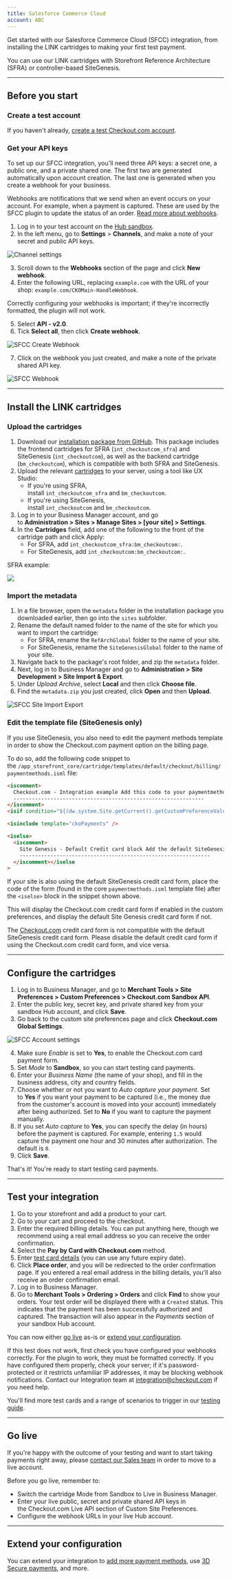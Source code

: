 ```yaml
---
title: Salesforce Commerce Cloud
account: ABC
---
```


Get started with our Salesforce Commerce Cloud (SFCC) integration, from installing the LINK cartridges to making your first test payment.

<TipBox variant="info">

You can use our LINK cartridges with Storefront Reference Architecture (SFRA) or controller-based SiteGenesis.

</TipBox>

---

## Before you start

### Create a test account

If you haven't already, [create a test Checkout.com account](https://www.checkout.com/get-test-account).

### Get your API keys

To set up our SFCC integration, you'll need three API keys: a secret one, a public one, and a private shared one. The first two are generated automatically upon account creation. The last one is generated when you create a webhook for your business.

<TipBox variant="info">

Webhooks are notifications that we send when an event occurs on your account. For example, when a payment is captured. These are used by the SFCC plugin to update the status of an order. [Read more about webhooks](/reporting-and-insights/webhooks).

</TipBox>

1.  Log in to your test account on the [Hub sandbox](https://sandbox.checkout.com/).
2.  In the left menu, go to **Settings** > **Channels**, and make a note of your secret and public API keys.

<img maxWidth={800} src="/docs/Integrate/channel_settings.png" title="Channel settings" />

3.  Scroll down to the **Webhooks** section of the page and click **New webhook**.
4.  Enter the following URL, replacing `example.com` with the URL of your shop: `example.com/CKOMain-HandleWebhook`.

<TipBox variant="note">

Correctly configuring your webhooks is important; if they're incorrectly formatted, the plugin will not work.

</TipBox>

5.  Select **API - v2.0**.
6.  Tick **Select all**, then click **Create webhook**.

<img
  maxWidth={300}
  src="/docs/Integrate/Salesforce/sfcc-create_webhook.png"
  alt="SFCC Create Webhook"
/>

7. Click on the webhook you just created, and make a note of the private shared API key.

<img maxWidth={400} src="/docs/Integrate/Salesforce/sfcc-webhook.png" alt="SFCC Webhook" />

---

## Install the LINK cartridges

### Upload the cartridges

1.  Download our [installation package from GitHub](https://github.com/checkout/link_checkoutcom). This package includes the frontend cartridges for SFRA (`int_checkoutcom_sfra`) and SiteGenesis (`int_checkoutcom`), as well as the backend cartridge (`bm_checkoutcom`), which is compatible with both SFRA and SiteGenesis.
2.  Upload the relevant [cartridges](https://github.com/checkout/link_checkoutcom/tree/master/Cartridges) to your server, using a tool like UX Studio:
    - If you're using SFRA, install `int_checkoutcom_sfra` and `bm_checkoutcom`.
    - If you're using SiteGenesis, install `int_checkoutcom` and `bm_checkoutcom`.
3.  Log in to your Business Manager account, and go to **Administration > Sites > Manage Sites > \[your site\] > Settings**.
4.  In the **Cartridges** field, add one of the following to the front of the cartridge path and click Apply:
    - For SFRA, add `int_checkoutcom_sfra:bm_checkoutcom:`.
    - For SiteGenesis, add `int_checkoutcom:bm_checkoutcom:`.

SFRA example:

<img maxWidth={700} src="/docs/Integrate/Salesforce/Frame+2366.png" />

### Import the metadata

1.  In a file browser, open the `metadata` folder in the installation package you downloaded earlier, then go into the `sites` subfolder.
2.  Rename the default named folder to the name of the site for which you want to import the cartridge:
    - For SFRA, rename the `RefArchGlobal` folder to the name of your site.
    - For SiteGenesis, rename the `SiteGenesisGlobal` folder to the name of your site.
3.  Navigate back to the package's root folder, and zip the `metadata` folder.
4.  Next, log in to Business Manager and go to **Administration > Site Development > Site Import & Export**.
5.  Under *Upload Archive*, select **Local** and then click **Choose file**.
6.  Find the `metadata.zip` you just created, click **Open** and then **Upload**.

<img
  maxWidth={700}
  src="/docs/Integrate/Salesforce/sfcc-site_import_export.png"
  alt="SFCC Site Import Export"
/>

### Edit the template file (SiteGenesis only)

If you use SiteGenesis, you also need to edit the payment methods template in order to show the Checkout.com payment option on the billing page.

To do so, add the following code snippet to the `/app_storefront_core/cartridge/templates/default/checkout/billing/paymentmethods.isml` file:

```html
<iscomment>
  Checkout.com - Integration example Add this code to your paymentmethods.isml file
  --------------------------------------------------------------
</iscomment>
<isif condition="${(dw.system.Site.getCurrent().getCustomPreferenceValue("ckoEnabled"))}">

<isinclude template="ckoPayments" />

<iselse>
  <iscomment>
    Site Genesis - Default Credit card block Add the default SiteGenesis credit card form code here.
    --------------------------------------------------------------
  </iscomment></iselse
>
```

<TipBox variant="info">

If your site is also using the default SiteGenesis credit card form, place the code of the form (found in the core `paymentmethods.isml` template file) after the `<iselse>` block in the snippet shown above.

</TipBox>

This will display the Checkout.com credit card form if enabled in the custom preferences, and display the default Site Genesis credit card form if not.

<TipBox variant="note">

The [Checkout.com](http://Checkout.com) credit card form is not compatible with the default SiteGenesis credit card form. Please disable the default credit card form if using the Checkout.com credit card form, and vice versa.

</TipBox>

---

## Configure the cartridges

1.  Log in to Business Manager, and go to **Merchant Tools > Site Preferences > Custom Preferences > Checkout.com Sandbox API**.
2.  Enter the public key, secret key, and private shared key from your sandbox Hub account, and click **Save**.
3.  Go back to the custom site preferences page and click **Checkout.com Global Settings**.

<img
  maxWidth={700}
  src="/docs/Integrate/Salesforce/sfcc-account_settings.png"
  alt="SFCC Account settings"
/>

4.  Make sure *Enable* is set to **Yes**, to enable the Checkout.com card payment form.
5.  Set *Mode* to **Sandbox**, so you can start testing card payments.
6.  Enter your *Business Name* (the name of your shop), and fill in the business address, city and country fields.
7.  Choose whether or not you want to *Auto capture your payment*. Set to **Yes** if you want your payment to be captured (i.e., the money due from the customer's account is moved into your account) immediately after being authorized. Set to **No** if you want to capture the payment manually.
8.  If you set *Auto capture* to **Yes**, you can specify the delay (in hours) before the payment is captured. For example, entering `1.5` would capture the payment one hour and 30 minutes after authorization. The default is `0`.
9.  Click **Save**.

That's it! You're ready to start testing card payments.

---

## Test your integration 

1.  Go to your storefront and add a product to your cart.
2.  Go to your cart and proceed to the checkout.
3.  Enter the required billing details. You can put anything here, though we recommend using a real email address so you can receive the order confirmation.
4.  Select the **Pay by Card with Checkout.com** method.
5.  Enter [test card details](/testing/test-card-numbers) (you can use any future expiry date).
6.  Click **Place order**, and you will be redirected to the order confirmation page. If you entered a real email address in the billing details, you'll also receive an order confirmation email.
7.  Log in to Business Manager.
8.  Go to **Merchant Tools > Ordering > Orders** and click **Find** to show your orders. Your test order will be displayed there with a `Created` status. This indicates that the payment has been successfully authorized and captured. The transaction will also appear in the *Payments* section of your sandbox Hub account.

<TipBox variant="tip">

You can now either [go live](#Go_live) as-is or [extend your configuration](/integrate/e-commerce-platforms/salesforce-commerce-cloud/go-further).

</TipBox>
<TipBox variant="note" title="Troubleshooting">

If this test does not work, first check you have configured your webhooks correctly. For the plugin to work, they must be formatted correctly. If you have configured them properly, check your server; if it's password-protected or it restricts unfamiliar IP addresses, it may be blocking webhook notifications. Contact our Integration team at [integration@checkout.com](mailto:intergration@checkout.com) if you need help.

</TipBox>
<TipBox variant="info" title="Further testing">

You'll find more test cards and a range of scenarios to trigger in our [testing guide](/testing).

</TipBox>

---

## Go live

If you're happy with the outcome of your testing and want to start taking payments right away, please [contact our Sales team](https://www.checkout.com/contact-sales) in order to move to a live account.

<TipBox variant="note">

Before you go live, remember to:

- Switch the cartridge Mode from Sandbox to Live in Business Manager.
- Enter your live public, secret and private shared API keys in the Checkout.com Live API section of Custom Site Preferences.
- Configure the webhook URLs in your live Hub account.

</TipBox>

---

## Extend your configuration

You can extend your integration to [add more payment methods](/integrate/e-commerce-platforms/salesforce-commerce-cloud/go-further), use [3D Secure payments](/integrate/e-commerce-platforms/salesforce-commerce-cloud/go-further), and more.
